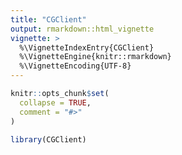 ```yaml
---
title: "CGClient"
output: rmarkdown::html_vignette
vignette: >
  %\VignetteIndexEntry{CGClient}
  %\VignetteEngine{knitr::rmarkdown}
  %\VignetteEncoding{UTF-8}
---
```


```r
knitr::opts_chunk$set(
  collapse = TRUE,
  comment = "#>"
)
```

```r
library(CGClient)
```
